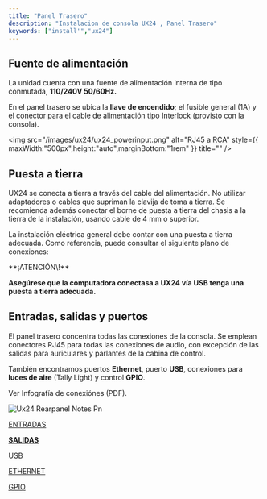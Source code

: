 ```yaml
---
title: "Panel Trasero"
description: "Instalacion de consola UX24 , Panel Trasero"
keywords: ["install'","ux24"]
---
```


## Fuente de alimentación

La unidad cuenta con una fuente de alimentación interna de tipo conmutada, **110/240V 50/60Hz.**

En el panel trasero se ubica la **llave de encendido**; el fusible general (1A) y el conector para el cable de alimentación tipo Interlock (provisto con la consola).

<img
  src="/images/ux24/ux24_powerinput.png"
  alt="RJ45 a RCA"
  style={{ maxWidth:"500px",height:"auto",marginBottom:"1rem" }}
  title=""
/>

## Puesta a tierra

UX24 se conecta a tierra a través del cable del alimentación. No utilizar adaptadores o cables que supriman la clavija de toma a tierra. Se recomienda además conectar el borne de puesta a tierra del chasis a la tierra de la instalación, usando cable de 4 mm o superior.

La instalación eléctrica general debe contar con una puesta a tierra adecuada. Como referencia, puede consultar el siguiente plano de conexiones:

<Danger>
  **¡ATENCIÓN\!**

  **Asegúrese que la computadora conectasa a UX24 vía USB tenga una puesta a tierra adecuada.**
</Danger>

## Entradas, salidas y puertos

El panel trasero concentra todas las conexiones de la consola. Se emplean conectores RJ45 para todas las conexiones de audio, con excepción de las salidas para auriculares y parlantes de la cabina de control.

También encontramos puertos **Ethernet**, puerto **USB**, conexiones para **luces de aire** (Tally Light) y control **GPIO**. 

<Info>
  Ver Infografía de conexiónes (PDF).
</Info>

![Ux24 Rearpanel Notes Pn](/images/ux24/ux24_rearpanel_notes.png)

<Icon icon="arrow-right-to-line" iconType="solid" color="#008dff" size={22} />  [ENTRADAS](/es/unidex/ux24-instalacion-entradas)

<Icon icon="arrow-left-from-line" iconType="solid" color="#00860b" size={22} />  [**SALIDAS**](/es/unidex/ux24-instalacion-salidas)

<Icon icon="usb-drive" iconType="solid" color="#008dff" size={24} />  [USB](/es/unidex/ux24-instalacion-usb)

<Icon icon="network-wired" iconType="solid" color="#ffc044" size={23} />  [ETHERNET](/es/unidex/ux24-instalacion-red)

<Icon icon="arrow-down-arrow-up" color="#ffc044" size={24} />  [GPIO](/es/unidex/ux24-instalacion-gpio)
